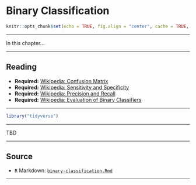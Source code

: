 # Binary Classification

```r
knitr::opts_chunk$set(echo = TRUE, fig.align = "center", cache = TRUE, autodep = TRUE)
```

***

In this chapter...

***

## Reading

- **Required:** [Wikipedia: Confusion Matrix](https://en.wikipedia.org/wiki/Confusion_matrix)
- **Required:** [Wikipedia: Sensitivity and Specificity](https://en.wikipedia.org/wiki/Sensitivity_and_specificity)
- **Required:** [Wikipedia: Precision and Recall](https://en.wikipedia.org/wiki/Precision_and_recall)
- **Required:** [Wikipedia: Evaluation of Binary Classifiers](https://en.wikipedia.org/wiki/Evaluation_of_binary_classifiers)

***

```r
library("tidyverse")
```

***

TBD

***

## Source

- `R` Markdown: [`binary-classification.Rmd`](binary-classification.Rmd)

***

